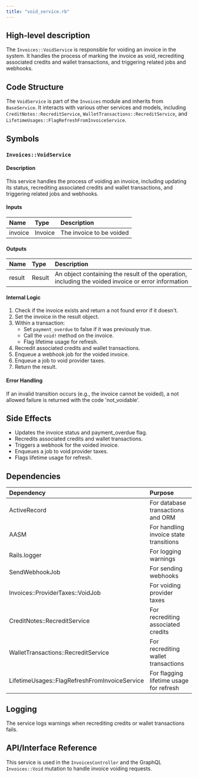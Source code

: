 ```yaml
---
title: "void_service.rb"
---
```


## High-level description
The `Invoices::VoidService` is responsible for voiding an invoice in the system. It handles the process of marking the invoice as void, recrediting associated credits and wallet transactions, and triggering related jobs and webhooks.

## Code Structure
The `VoidService` is part of the `Invoices` module and inherits from `BaseService`. It interacts with various other services and models, including `CreditNotes::RecreditService`, `WalletTransactions::RecreditService`, and `LifetimeUsages::FlagRefreshFromInvoiceService`.

## Symbols

### `Invoices::VoidService`
#### Description
This service handles the process of voiding an invoice, including updating its status, recrediting associated credits and wallet transactions, and triggering related jobs and webhooks.

#### Inputs
| Name | Type | Description |
|:-----|:-----|:------------|
| invoice | Invoice | The invoice to be voided |

#### Outputs
| Name | Type | Description |
|:-----|:-----|:------------|
| result | Result | An object containing the result of the operation, including the voided invoice or error information |

#### Internal Logic
1. Check if the invoice exists and return a not found error if it doesn't.
2. Set the invoice in the result object.
3. Within a transaction:
   - Set `payment_overdue` to false if it was previously true.
   - Call the `void!` method on the invoice.
   - Flag lifetime usage for refresh.
4. Recredit associated credits and wallet transactions.
5. Enqueue a webhook job for the voided invoice.
6. Enqueue a job to void provider taxes.
7. Return the result.

#### Error Handling
If an invalid transition occurs (e.g., the invoice cannot be voided), a not allowed failure is returned with the code 'not_voidable'.

## Side Effects
- Updates the invoice status and payment_overdue flag.
- Recredits associated credits and wallet transactions.
- Triggers a webhook for the voided invoice.
- Enqueues a job to void provider taxes.
- Flags lifetime usage for refresh.

## Dependencies
| Dependency | Purpose |
|:-----------|:--------|
| ActiveRecord | For database transactions and ORM |
| AASM | For handling invoice state transitions |
| Rails.logger | For logging warnings |
| SendWebhookJob | For sending webhooks |
| Invoices::ProviderTaxes::VoidJob | For voiding provider taxes |
| CreditNotes::RecreditService | For recrediting associated credits |
| WalletTransactions::RecreditService | For recrediting wallet transactions |
| LifetimeUsages::FlagRefreshFromInvoiceService | For flagging lifetime usage for refresh |

## Logging
The service logs warnings when recrediting credits or wallet transactions fails.

## API/Interface Reference
This service is used in the `InvoicesController` and the GraphQL `Invoices::Void` mutation to handle invoice voiding requests.